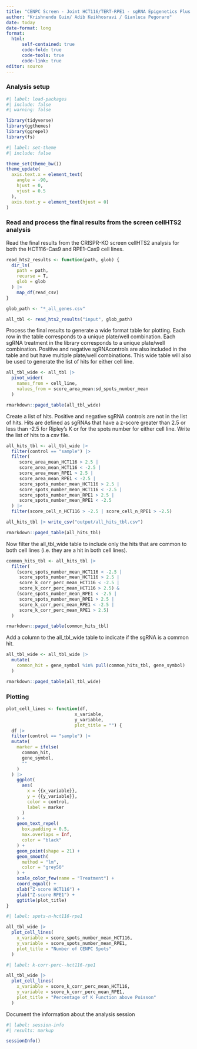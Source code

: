 ```yaml
---
title: "CENPC Screen - Joint HCT116/TERT-RPE1 - sgRNA Epigenetics Plus - downstream_Analysis"
author: "Krishnendu Guin/ Adib Keikhosravi / Gianluca Pegoraro"
date: today
date-format: long
format: 
  html:
      self-contained: true
      code-fold: true
      code-tools: true
      code-link: true
editor: source
---
```


### Analysis setup

```r
#| label: load-packages
#| include: false
#| warning: false

library(tidyverse)
library(ggthemes)
library(ggrepel)
library(fs)
```

```r
#| label: set-theme
#| include: false

theme_set(theme_bw())
theme_update(
  axis.text.x = element_text(
    angle = -90,
    hjust = 0,
    vjust = 0.5
  ),
  axis.text.y = element_text(hjust = 0)
)
```

### Read and process the final results from the screen cellHTS2 analysis

Read the final results from the CRISPR-KO screen cellHTS2 analysis for both the HCT116-Cas9 and RPE1-Cas9 cell lines.

```r
read_hts2_results <- function(path, glob) {
  dir_ls(
    path = path,
    recurse = T,
    glob = glob
  ) |>
    map_df(read_csv)
}

glob_path <- "*_all_genes.csv"

all_tbl <- read_hts2_results("input", glob_path)
```

Process the final results to generate a wide format table for plotting. Each row in the table corresponds to a unique plate/well combination. Each sgRNA treatment in the library corresponds to a unique plate/well combination. Positive and negative sgRNAcontrols are also included in the table and but have multiple plate/well combinations. This wide table will also be used to generate the list of hits for either cell line.

```r
all_tbl_wide <- all_tbl |> 
  pivot_wider(
    names_from = cell_line,
    values_from = score_area_mean:sd_spots_number_mean
  )

rmarkdown::paged_table(all_tbl_wide)
```

Create a list of hits. Positive and negative sgRNA controls are not in the list of hits. Hits are defined as sgRNAs that have a z-score greater than 2.5 or less than -2.5 for Ripley's K or for the spots number for either cell line. Write the list of hits to a csv file.

```r
all_hits_tbl <- all_tbl_wide |>
  filter(control == "sample") |>
  filter(
     score_area_mean_HCT116 > 2.5 | 
     score_area_mean_HCT116 < -2.5 |
     score_area_mean_RPE1 > 2.5 | 
     score_area_mean_RPE1 < -2.5 |
     score_spots_number_mean_HCT116 > 2.5 | 
     score_spots_number_mean_HCT116 < -2.5 |
     score_spots_number_mean_RPE1 > 2.5 | 
     score_spots_number_mean_RPE1 < -2.5
  ) |>
  filter(score_cell_n_HCT116 > -2.5 | score_cell_n_RPE1 > -2.5)

all_hits_tbl |> write_csv("output/all_hits_tbl.csv")

rmarkdown::paged_table(all_hits_tbl)
```

Now filter the all_tbl_wide table to include only the hits that are common to both cell lines (i.e. they are a hit in both cell lines).

```r
common_hits_tbl <- all_hits_tbl |>
  filter(
    (score_spots_number_mean_HCT116 < -2.5 | 
     score_spots_number_mean_HCT116 > 2.5 | 
     score_k_corr_perc_mean_HCT116 < -2.5 | 
     score_k_corr_perc_mean_HCT116 > 2.5) &
    (score_spots_number_mean_RPE1 < -2.5 | 
     score_spots_number_mean_RPE1 > 2.5 |
     score_k_corr_perc_mean_RPE1 < -2.5 | 
     score_k_corr_perc_mean_RPE1 > 2.5)
  )

rmarkdown::paged_table(common_hits_tbl)
```

Add a column to the all_tbl_wide table to indicate if the sgRNA is a common hit.

```r
all_tbl_wide <- all_tbl_wide |>
  mutate(
    common_hit = gene_symbol %in% pull(common_hits_tbl, gene_symbol)
  )

rmarkdown::paged_table(all_tbl_wide)
```

### Plotting 

```r
plot_cell_lines <- function(df, 
                          x_variable, 
                          y_variable, 
                          plot_title = "") {
  df |>
  filter(control == "sample") |>
  mutate(
    marker = ifelse(
      common_hit,
      gene_symbol,
      ""
    )
  ) |>
    ggplot(
      aes(
        x = {{x_variable}}, 
        y = {{y_variable}},
        color = control,
        label = marker
      )
    ) +
    geom_text_repel(
      box.padding = 0.5,
      max.overlaps = Inf,
      color = "black"
    ) +
    geom_point(shape = 21) + 
    geom_smooth(
      method = "lm",
      color = "grey50"
    ) +
    scale_color_few(name = "Treatment") +
    coord_equal() +
    xlab("Z-score HCT116") +
    ylab("Z-score RPE1") +
    ggtitle(plot_title)
}
```

```r
#| label: spots-n-hct116-rpe1

all_tbl_wide |>
  plot_cell_lines(
    x_variable = score_spots_number_mean_HCT116,
    y_variable = score_spots_number_mean_RPE1,
    plot_title = "Number of CENPC Spots"
  )
```

```r
#| label: k-corr-perc--hct116-rpe1

all_tbl_wide |>
  plot_cell_lines(
    x_variable = score_k_corr_perc_mean_HCT116,
    y_variable = score_k_corr_perc_mean_RPE1,
    plot_title = "Percentage of K Function above Poisson"
  )
```

Document the information about the analysis session

```r
#| label: session-info
#| results: markup

sessionInfo()
```
